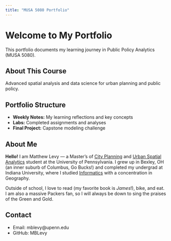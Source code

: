 ```yaml
---
title: "MUSA 5080 Portfolio"
---
```


# Welcome to My Portfolio

This portfolio documents my learning journey in Public Policy Analytics (MUSA 5080).

## About This Course
Advanced spatial analysis and data science for urban planning and public policy.

## Portfolio Structure
- **Weekly Notes:** My learning reflections and key concepts
- **Labs:** Completed assignments and analyses
- **Final Project:** Capstone modeling challenge

## About Me
**Hello!** I am Matthew Levy — a Master's of [City Planning](https://www.design.upenn.edu/city-regional-planning/graduate/graduate-city-and-regional-planning-programs) and [Urban Spatial Analytics](https://www.design.upenn.edu/urban-spatial-analytics/master-urban-spatial-analytics) student at the University of Pennsylvania. I grew up in Bexley, OH (an inner suburb of Columbus, Go Bucks!) and completed my undergrad at Indiana University, where I studied [Informatics](https://informatics.indiana.edu/) with a concentration in Geography.

Outside of school, I love to read (my favorite book is *James*!), bike, and eat. I am also a massive Packers fan, so I will always be down to sing the praises of the Green and Gold.

## Contact
- Email: mblevy@upenn.edu
- GitHub: MBLevy
